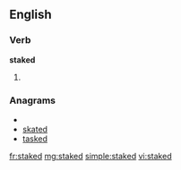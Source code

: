 ==English==

===Verb===
'''staked'''

# {{past of|[[stake]]}}

===Anagrams===
* {{alphagram|adekst}}
* [[skated#English|skated]]
* [[tasked#English|tasked]]

[[fr:staked]]
[[mg:staked]]
[[simple:staked]]
[[vi:staked]]